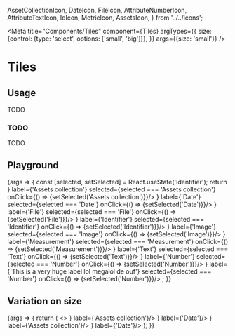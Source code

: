   AssetCollectionIcon,
  DateIcon,
  FileIcon,
  AttributeNumberIcon,
  AttributeTextIcon,
  IdIcon,
  MetricIcon,
  AssetsIcon,
} from '../../icons';

<Meta
  title="Components/Tiles"
  component={Tiles}
  argTypes={{
    size: {control: {type: 'select', options: ['small', 'big']}},
  }}
  args={{size: 'small'}}
/>

# Tiles

## Usage

TODO

### TODO

TODO

## Playground

<Canvas>
  <Story name="Standard">
    {args => {
      const [selected, setSelected] = React.useState('Identifier');
      return <Tiles {...args} >
        <Tile icon={<AssetCollectionIcon/>} label={'Assets collection'} selected={selected === 'Assets collection'} onClick={() => {setSelected('Assets collection')}}/>
        <Tile icon={<DateIcon/>} label={'Date'} selected={selected === 'Date'} onClick={() => {setSelected('Date')}}/>
        <Tile icon={<FileIcon/>} label={'File'} selected={selected === 'File'} onClick={() => {setSelected('File')}}/>
        <Tile icon={<IdIcon/>} label={'Identifier'} selected={selected === 'Identifier'} onClick={() => {setSelected('Identifier')}}/>
        <Tile icon={<AssetsIcon/>} label={'Image'} selected={selected === 'Image'} onClick={() => {setSelected('Image')}}/>
        <Tile icon={<MetricIcon/>} label={'Measurement'} selected={selected === 'Measurement'} onClick={() => {setSelected('Measurement')}}/>
        <Tile icon={<AttributeTextIcon/>} label={'Text'} selected={selected === 'Text'} onClick={() => {setSelected('Text')}}/>
        <Tile icon={<AttributeNumberIcon/>} label={'Number'} selected={selected === 'Number'} onClick={() => {setSelected('Number')}}/>
        <Tile icon={<AttributeNumberIcon/>} label={'This is a very huge label lol megalol de ouf'} selected={selected === 'Number'} onClick={() => {setSelected('Number')}}/>
      </Tiles>;
    }}
  </Story>
</Canvas>

<ArgsTable story="Standard" />

## Variation on size

<Canvas>
  <Story name="Size">
    {args => {
      return (
        <>
          <Tiles size={'small'}>
            <Tile icon={<AssetCollectionIcon/>} label={'Assets collection'}/>
            <Tile icon={<DateIcon/>} label={'Date'}/>
          </Tiles>
          <Tiles size={'big'}>
            <Tile icon={<AssetCollectionIcon/>} label={'Assets collection'}/>
            <Tile icon={<DateIcon/>} label={'Date'}/>
          </Tiles>
        </>
      );
    }}
  </Story>
</Canvas>
